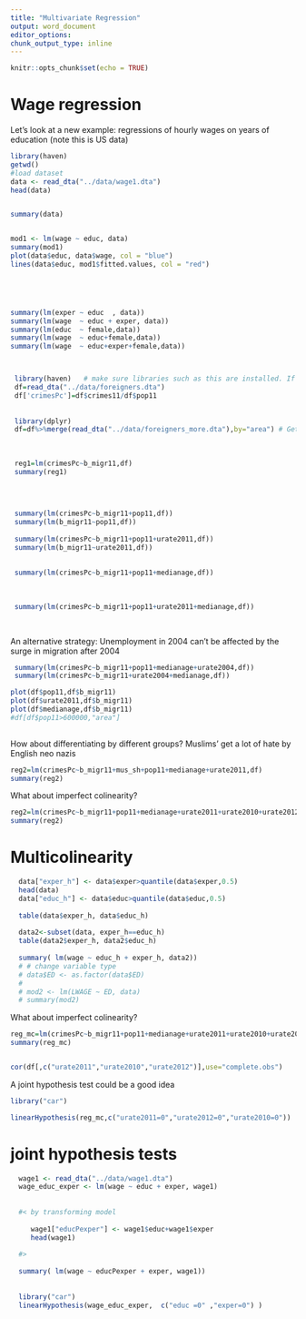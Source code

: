 ```yaml
---
title: "Multivariate Regression"
output: word_document
editor_options: 
chunk_output_type: inline
---
```


```r
knitr::opts_chunk$set(echo = TRUE)
```




# Wage regression

Let's look at a new example: regressions of hourly wages on years of education (note this is US data)

```r
library(haven) 
getwd()  
#load dataset 
data <- read_dta("../data/wage1.dta")
head(data)


summary(data)


mod1 <- lm(wage ~ educ, data)
summary(mod1)
plot(data$educ, data$wage, col = "blue")
lines(data$educ, mod1$fitted.values, col = "red")





summary(lm(exper ~ educ  , data))
summary(lm(wage  ~ educ + exper, data))
summary(lm(educ  ~ female,data))
summary(lm(wage  ~ educ+female,data))
summary(lm(wage  ~ educ+exper+female,data))




```






```r
 library(haven)   # make sure libraries such as this are installed. If not go to Tools -> Install Packages
 df=read_dta("../data/foreigners.dta")
 df['crimesPc']=df$crimes11/df$pop11
 
 
 library(dplyr)
 df=df%>%merge(read_dta("../data/foreigners_more.dta"),by="area") # Getting further variables
 
 
 
 reg1=lm(crimesPc~b_migr11,df)
 summary(reg1)
 

 
 
 summary(lm(crimesPc~b_migr11+pop11,df))
 summary(lm(b_migr11~pop11,df))
 
 summary(lm(crimesPc~b_migr11+pop11+urate2011,df))
 summary(lm(b_migr11~urate2011,df))
 
 
 summary(lm(crimesPc~b_migr11+pop11+medianage,df))
 
 
 
 summary(lm(crimesPc~b_migr11+pop11+urate2011+medianage,df))
 
 
``` 
 
 
 
 
 An alternative strategy: Unemployment in 2004 can't be affected by the surge in migration after 2004
```r

 summary(lm(crimesPc~b_migr11+pop11+medianage+urate2004,df))
 summary(lm(crimesPc~b_migr11+urate2004+medianage,df))

```
 
 
 
 

```r





plot(df$pop11,df$b_migr11)
plot(df$urate2011,df$b_migr11)
plot(df$medianage,df$b_migr11)
#df[df$pop11>600000,"area"]
 
```



How about differentiating by different groups? Muslims' get a lot of hate by English neo nazis
```r

reg2=lm(crimesPc~b_migr11+mus_sh+pop11+medianage+urate2011,df)
summary(reg2)

```


What about imperfect colinearity?

```r


reg2=lm(crimesPc~b_migr11+pop11+medianage+urate2011+urate2010+urate2012,df)
summary(reg2)


```



  
# Multicolinearity


```r
  data["exper_h"] <- data$exper>quantile(data$exper,0.5)  
  head(data)
  data["educ_h"] <- data$educ>quantile(data$educ,0.5)  
  
  table(data$exper_h, data$educ_h)
  
  data2<-subset(data, exper_h==educ_h)
  table(data2$exper_h, data2$educ_h)
  
  summary( lm(wage ~ educ_h + exper_h, data2))
  # # change variable type
  # data$ED <- as.factor(data$ED)
  # 
  # mod2 <- lm(LWAGE ~ ED, data)
  # summary(mod2)

```



What about imperfect colinearity?

```r


reg_mc=lm(crimesPc~b_migr11+pop11+medianage+urate2011+urate2010+urate2012,df)
summary(reg_mc)


cor(df[,c("urate2011","urate2010","urate2012")],use="complete.obs")

```

A joint hypothesis test could be a good idea



```r
library("car")

linearHypothesis(reg_mc,c("urate2011=0","urate2012=0","urate2010=0"))


```

  
# joint hypothesis tests

```r
  wage1 <- read_dta("../data/wage1.dta")
  wage_educ_exper <- lm(wage ~ educ + exper, wage1)
  
  
  #< by transforming model
  
     wage1["educPexper"] <- wage1$educ+wage1$exper
     head(wage1)
  
  #>
  
  summary( lm(wage ~ educPexper + exper, wage1))
  
  
  library("car")
  linearHypothesis(wage_educ_exper,  c("educ =0" ,"exper=0") )
  
```  







